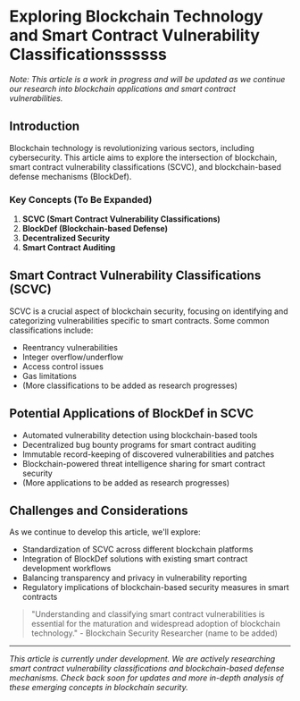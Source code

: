 # Exploring Blockchain Technology and Smart Contract Vulnerability Classificationssssss

_Note: This article is a work in progress and will be updated as we continue our research into blockchain applications and smart contract vulnerabilities._

## Introduction

Blockchain technology is revolutionizing various sectors, including cybersecurity. This article aims to explore the intersection of blockchain, smart contract vulnerability classifications (SCVC), and blockchain-based defense mechanisms (BlockDef).

### Key Concepts (To Be Expanded)

1. **SCVC (Smart Contract Vulnerability Classifications)**
2. **BlockDef (Blockchain-based Defense)**
3. **Decentralized Security**
4. **Smart Contract Auditing**

## Smart Contract Vulnerability Classifications (SCVC)

SCVC is a crucial aspect of blockchain security, focusing on identifying and categorizing vulnerabilities specific to smart contracts. Some common classifications include:

- Reentrancy vulnerabilities
- Integer overflow/underflow
- Access control issues
- Gas limitations
- (More classifications to be added as research progresses)

## Potential Applications of BlockDef in SCVC

- Automated vulnerability detection using blockchain-based tools
- Decentralized bug bounty programs for smart contract auditing
- Immutable record-keeping of discovered vulnerabilities and patches
- Blockchain-powered threat intelligence sharing for smart contract security
- (More applications to be added as research progresses)

## Challenges and Considerations

As we continue to develop this article, we'll explore:

- Standardization of SCVC across different blockchain platforms
- Integration of BlockDef solutions with existing smart contract development workflows
- Balancing transparency and privacy in vulnerability reporting
- Regulatory implications of blockchain-based security measures in smart contracts

> "Understanding and classifying smart contract vulnerabilities is essential for the maturation and widespread adoption of blockchain technology." - Blockchain Security Researcher (name to be added)

---

_This article is currently under development. We are actively researching smart contract vulnerability classifications and blockchain-based defense mechanisms. Check back soon for updates and more in-depth analysis of these emerging concepts in blockchain security._
